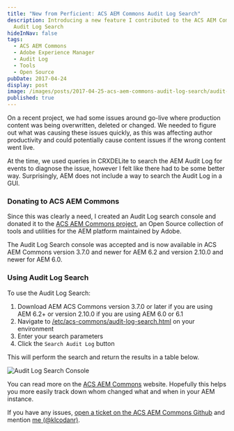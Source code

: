 ```yaml
---
title: "New from Perficient: ACS AEM Commons Audit Log Search"
description: Introducing a new feature I contributed to the ACS AEM Commons,
  Audit Log Search
hideInNav: false
tags:
  - ACS AEM Commons
  - Adobe Experience Manager
  - Audit Log
  - Tools
  - Open Source
pubDate: 2017-04-24
display: post
image: /images/posts/2017-04-25-acs-aem-commons-audit-log-search/audit-log-search.png
published: true
---
```


 On a recent project, we had some issues around go-live where production content was being overwritten, deleted or changed. We needed to figure out what was causing these issues quickly, as this was affecting author productivity and could potentially cause content issues if the wrong content went live.

 At the time, we used queries in CRXDELite to search the AEM Audit Log for events to diagnose the issue, however I felt like there had to be some better way. Surprisingly, AEM does not include a way to search the Audit Log in a GUI.

### Donating to ACS AEM Commons

 Since this was clearly a need, I created an Audit Log search console and donated it to the [ACS AEM Commons project](http://adobe-consulting-services.github.io/acs-aem-commons/), an Open Source collection of tools and utilities for the AEM platform maintained by Adobe.

 The Audit Log Search console was accepted and is now available in ACS AEM Commons version 3.7.0 and newer for AEM 6.2 and version 2.10.0 and newer for AEM 6.0.

### Using Audit Log Search

To use the Audit Log Search:

1. Download AEM ACS Commons version 3.7.0 or later if you are using AEM 6.2+ or version 2.10.0 if you are using AEM 6.0 or 6.1
2. Navigate to [/etc/acs-commons/audit-log-search.html](http://localhost:4502/etc/acs-commons/audit-log-search.html) on your environment
3. Enter your search parameters
4. Click the `Search Audit Log` button

This will perform the search and return the results in a table below.

![Audit Log Search Console](/images/posts/2017-04-25-acs-aem-commons-audit-log-search/audit-log-search.png) 

 You can read more on the [ACS AEM Commons](https://adobe-consulting-services.github.io/acs-aem-commons/features/audit-log-search/index.html) website. Hopefully this helps you more easily track down whom changed what and when in your AEM instance.

 If you have any issues, [open a ticket on the ACS AEM Commons Github](https://github.com/adobe-Consulting-Services/acs-aem-commons/issues) and mention [me (@klcodanr)](https://github.com/klcodanr).
